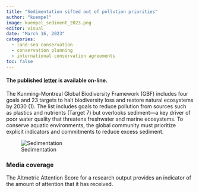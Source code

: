 ```yaml
---
title: "Sedimentation sifted out of pollution priorities"
author: "kuempel"
image: kuempel_sediment_2023.png
editor: visual
date: "March 16, 2023"
categories:
  - land-sea conservation
  - conservation planning
  - international conservation agreements
toc: false
---
```


#### The published [letter](https://www.science.org/doi/full/10.1126/science.adh2147) is available on-line.

The Kunming-Montreal Global Biodiversity Framework (GBF) includes four goals and 23 targets to halt biodiversity loss and restore natural ecosystems by 2030 (1). The list includes goals to reduce pollution from sources such as plastics and nutrients (Target 7) but overlooks sediment---a key driver of poor water quality that threatens freshwater and marine ecosystems. To conserve aquatic environments, the global community must prioritize explicit indicators and commitments to reduce excess sediment.

![Sedimentation](kuempel_sediment_2023.png)

### Media coverage

The Altmetric Attention Score for a research output provides an indicator of the amount of attention that it has received.

```{=html}
<script type="text/javascript" src="https://d1bxh8uas1mnw7.cloudfront.net/assets/embed.js"></script>
```
::: {.altmetric-embed data-badge-type="medium-donut" data-badge-details="right" data-doi="10.1111/csp2.354"}
:::
